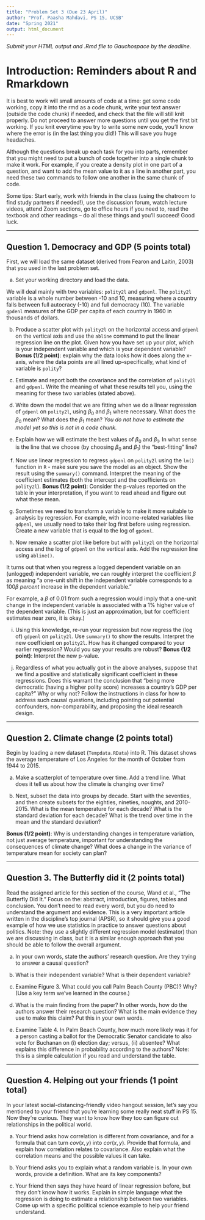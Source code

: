 ```yaml
---
title: "Problem Set 3 (Due 23 April)"
author: "Prof. Paasha Mahdavi, PS 15, UCSB"
date: "Spring 2021"
output: html_document
---
```


*Submit your HTML output and .Rmd file to Gauchospace by the deadline.*

# Introduction: Reminders about R and Rmarkdown
It is best to work will small amounts of code at a time: get some code working, copy it into the rmd as a code chunk, write your text answer (outside the code chunk) if needed, and check that the file will still knit properly. Do not proceed to answer more questions until you get the first bit working. If you knit everytime you try to write some new code, you'll know where the error is (in the last thing you did!) This will save you huge headaches. 

Although the questions break up each task for you into parts, remember that you might need to put a bunch of code together into a single chunk to make it work. For example, if you create a density plot in one part of a question, and want to add the mean value to it as a line in another part, you need these two commands to follow one another in the same chunk of code.

Some tips: Start early, work with friends in the class (using the chatroom to find study partners if needed!), use the discussion forum, watch lecture videos, attend Zoom sections, go to office hours if you need to, read the textbook and other readings -- do all these things and you'll succeed! Good luck.

***

## Question 1. Democracy and GDP (5 points total)

First, we will load the same dataset (derived from Fearon and Laitin, 2003) that you used in the last problem set.

(a) Set your working directory and load the data.

We will deal mainly with two variables: `polity2l` and `gdpenl`.  The `polity2l` variable is a whole number between -10 and 10,  measuring where a country falls between full autocracy (-10) and full democracy (10). The variable `gpdenl` measures of the GDP per capita of each country in 1960 in thousands of dollars.

(b) Produce a scatter plot with `polity2l` on the horizontal access and `gdpenl` on the vertical axis and use the `abline` command to put the linear regression line on the plot. Given how you have set up your plot, which is your independent variable and which is your dependent variable? 
**Bonus (1/2 point)**: explain why the data looks how it does along the x-axis, where the data points are all lined up--specifically, what kind of variable is `polity`?

(c) Estimate and report both the covariance and the correlation of `polity2l` and `gdpenl`. Write the meaning of what these results tell you, using the meaning for these two variables (stated above).

(d) Write down the model that we are fitting when we do a linear regression of `gdpenl` on `polity2l`, using $\beta_0$ and $\beta_1$ where necessary. What does the $\beta_{0}$ mean? What does the $\beta_1$ mean? *You do not have to estimate the model yet so this is not in a code chunk.*

(e) Explain how we will estimate the best values of $\beta_0$ and $\beta_1$. In what sense is the line that we choose (by choosing $\beta_0$ and $\beta_1$) the "best-fitting" line?

(f) Now use linear regression to regress `gdpenl` on `polity2l` using the `lm()` function in `R` - make sure you save the model as an object. Show the result using the `summary()` command. Interpret the meaning of the coefficient estimates (both the intercept and the coefficients on `polity2l`). 
**Bonus (1/2 point)**: Consider the p-values reported on the table in your interpretation, if you want to read ahead and figure out what these mean.

(g) Sometimes we need to transform a variable to make it more suitable to analysis by regression. For example, with income-related variables like `gdpenl`, we usually need to take their log first before using regression. Create a new variable that is equal to the log of `gpdenl`.

(h) Now remake a scatter plot like before but with `polity2l` on the horizontal access and the log of `gdpenl` on the vertical axis. Add the regression line using `abline()`.

It turns out that when you regress a logged dependent variable on an (unlogged) independent variable, we can roughly interpret the coefficient $\beta$ as meaning "a one-unit shift in the independent variable corresponds to a 100$\beta$ *percent* increase in the dependent variable." 

For example, a $\beta$ of 0.01 from such a regression would imply that a one-unit change in the independent variable is associated with a $1\%$ higher value of the dependent variable.  (This is just an approximation, but for coefficient estimates near zero, it is okay.)

(i) Using this knowledge, re-run your regression but now regress the (log of) `gdpenl` on `polity2l`. Use `summary()` to show the results. Interpret the new coefficient on `polity2l`. How has it changed compared to your earlier regression? Would you say your results are robust? 
**Bonus (1/2 point)**: Interpret the new p-value.

(j) Regardless of what you actually got in the above analyses, suppose that we find a positive and statistically significant coefficient in these regressions. Does this warrant the conclusion that "being more democratic (having a higher polity score) increases a country's GDP per capita?" Why or why not? Follow the instructions in class for how to address such causal questions, including pointing out potential confounders, non-comparability, and proposing the ideal research design. 

***

## Question 2. Climate change (2 points total)

Begin by loading a new dataset (`Tempdata.RData`) into R. This dataset shows the average temperature of Los Angeles for the month of October from 1944 to 2015. 

(a) Make a scatterplot of temperature over time. Add a trend line. What does it tell us about how the climate is changing over time? 

(b) Next, subset the data into groups by decade. Start with the seventies, and then create subsets for the eighties, nineties, noughts, and 2010-2015. What is the mean temperature for each decade? What is the standard deviation for each decade? What is the trend over time in the mean and the standard deviation? 

**Bonus (1/2 point)**: Why is understanding changes in temperature variation, not just average temperature, important for understanding the consequences of climate change? What does a change in the variance of temperature mean for society can plan?

***

## Question 3. The Butterfly did it (2 points total)

Read the assigned article for this section of the course, Wand et al., "The Butterfly Did It." Focus on the: abstract, introduction, figures, tables and conclusion. You don't need to read every word, but you do need to understand the argument and evidence. This is a very important article written in the discipline's top journal (APSR), so it should give you a good example of how we use statistics in practice to answer questions about politics. Note: they use a slightly different regression model (estimator) than we are discussing in class, but it is a similar enough approach that you should be able to follow the overall argument.

(a) In your own words, state the authors' research question. Are they trying to answer a causal question?

(b) What is their independent variable? What is their dependent variable?

(c) Examine Figure 3. What could you call Palm Beach County (PBC)? Why? (Use a key term we've learned in the course.)

(d) What is the main finding from the paper? In other words, how do the authors answer their research question? What is the main evidence they use to make this claim? Put this in your own words.

(e) Examine Table 4. In Palm Beach County, how much more likely was it for a person casting a ballot for the Democratic Senator candidate to also vote for Buchanan on (i) election day; versus, (ii) absentee? What explains this difference in probability according to the authors? Note: this is a simple calculation if you read and understand the table.

***

## Question 4. Helping out your friends (1 point total)

In your latest social-distancing-friendly video hangout session, let's say you mentioned to your friend that you're learning some really neat stuff in PS 15. Now they're curious. They want to know how they too can figure out relationships in the political world.

(a) Your friend asks how correlation is different from covariance, and for a formula that can turn $cov(x,y)$ into $cor(x,y)$. Provide that formula, and explain how correlation relates to covariance. Also explain what the correlation means and the possible values it can take. 

(b) Your friend asks you to explain what a random variable is. In your own words, provide a definition. What are its key components?

(c) Your friend then says they have heard of linear regression before, but they don't know how it works. Explain in simple language what the regression is doing to estimate a relationship between two variables. Come up with a specific political science example to help your friend understand.